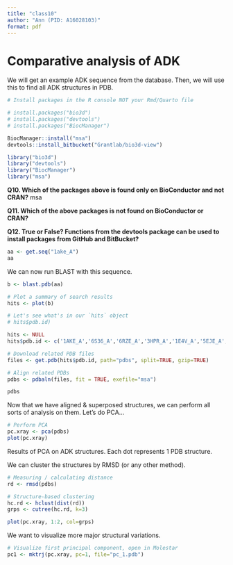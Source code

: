 ```yaml
---
title: "class10"
author: "Ann (PID: A16028103)"
format: pdf
---
```


# Comparative analysis of ADK

We will get an example ADK sequence from the database. Then, we will use this to find all ADK structures in PDB. 

```r
# Install packages in the R console NOT your Rmd/Quarto file

# install.packages("bio3d")
# install.packages("devtools")
# install.packages("BiocManager")

BiocManager::install("msa")
devtools::install_bitbucket("Grantlab/bio3d-view")
```


```r
library("bio3d")
library("devtools")
library("BiocManager")
library("msa")
```

**Q10. Which of the packages above is found only on BioConductor and not CRAN?** msa

**Q11. Which of the above packages is not found on BioConductor or CRAN?** 

**Q12. True or False? Functions from the devtools package can be used to install packages from GitHub and BitBucket?**

```r
aa <- get.seq("1ake_A")
aa
```

We can now run BLAST with this sequence. 

```r
b <- blast.pdb(aa)
```


```r
# Plot a summary of search results
hits <- plot(b)

# Let's see what's in our `hits` object
# hits$pdb.id)

hits <- NULL
hits$pdb.id <- c('1AKE_A','6S36_A','6RZE_A','3HPR_A','1E4V_A','5EJE_A','1E4Y_A','3X2S_A','6HAP_A','6HAM_A','4K46_A','3GMT_A','4PZL_A')
```

```r
# Download related PDB files
files <- get.pdb(hits$pdb.id, path="pdbs", split=TRUE, gzip=TRUE)

# Align related PDBs
pdbs <- pdbaln(files, fit = TRUE, exefile="msa")
```

```r
pdbs
```

Now that we have aligned & superposed structures, we can perform all sorts of analysis on them. Let's do PCA...

```r
# Perform PCA
pc.xray <- pca(pdbs)
plot(pc.xray)
```

Results of PCA on ADK structures. Each dot represents 1 PDB structure.

We can cluster the structures by RMSD (or any other method).

```r
# Measuring / calculating distance
rd <- rmsd(pdbs)

# Structure-based clustering
hc.rd <- hclust(dist(rd))
grps <- cutree(hc.rd, k=3)

plot(pc.xray, 1:2, col=grps)
```

We want to visualize more major structural variations.

```r
# Visualize first principal component, open in Molestar
pc1 <- mktrj(pc.xray, pc=1, file="pc_1.pdb")
```



